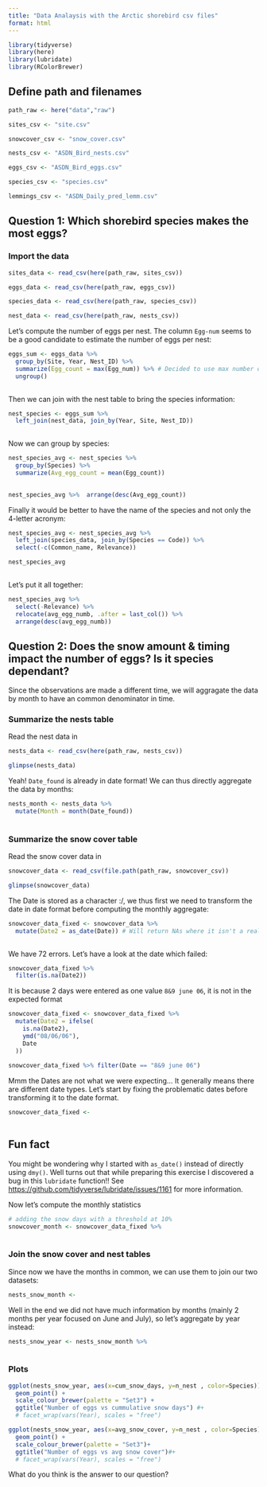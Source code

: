 ```yaml
---
title: "Data Analaysis with the Arctic shorebird csv files"
format: html
---
```



```r
library(tidyverse)
library(here)
library(lubridate)
library(RColorBrewer)
```


## Define path and filenames

```r
path_raw <- here("data","raw")

sites_csv <- "site.csv"

snowcover_csv <- "snow_cover.csv"

nests_csv <- "ASDN_Bird_nests.csv"

eggs_csv <- "ASDN_Bird_eggs.csv"

species_csv <- "species.csv"

lemmings_csv <- "ASDN_Daily_pred_lemm.csv"
```


## Question 1: Which shorebird species makes the most eggs?

### Import the data

```r
sites_data <- read_csv(here(path_raw, sites_csv))

eggs_data <- read_csv(here(path_raw, eggs_csv))

species_data <- read_csv(here(path_raw, species_csv))

nest_data <- read_csv(here(path_raw, nests_csv))
```


Let's compute the number of eggs per nest. The column `Egg-num` seems to be a good candidate to estimate the number of eggs per nest:

```r
eggs_sum <- eggs_data %>% 
  group_by(Site, Year, Nest_ID) %>% 
  summarize(Egg_count = max(Egg_num)) %>% # Decided to use max number of eggs, but could have counted the number of rows as well
  ungroup()
  
```

Then we can join with the nest table to bring the species information:

```r
nest_species <- eggs_sum %>%
  left_join(nest_data, join_by(Year, Site, Nest_ID))
  
```

Now we can group by species:

```r
nest_species_avg <- nest_species %>%
  group_by(Species) %>% 
  summarize(Avg_egg_count = mean(Egg_count))
  

nest_species_avg %>%  arrange(desc(Avg_egg_count))
```

Finally it would be better to have the name of the species and not only the 4-letter acronym:

```r
nest_species_avg <- nest_species_avg %>%
  left_join(species_data, join_by(Species == Code)) %>% 
  select(-c(Common_name, Relevance))

nest_species_avg
  
```

Let's put it all together:

```r
nest_species_avg %>% 
  select(-Relevance) %>%
  relocate(avg_egg_numb, .after = last_col()) %>%
  arrange(desc(avg_egg_numb))
```




## Question 2: Does the snow amount & timing impact the number of eggs? Is it species dependant?

Since the observations are made a different time, we will aggragate the data by month to have an common denominator in time.

### Summarize the nests table


Read the nest data in

```r
nests_data <- read_csv(here(path_raw, nests_csv))

glimpse(nests_data)
```

Yeah! `Date_found` is already in date format! We can thus directly aggregate the data by months:

```r
nests_month <- nests_data %>%
  mutate(Month = month(Date_found))
  
```

### Summarize the snow cover table

Read the snow cover data in

```r
snowcover_data <- read_csv(file.path(path_raw, snowcover_csv))

glimpse(snowcover_data)
```

The Date is stored as a character :/, we thus first we need to transform the date in date format before computing the monthly aggregate:

```r
snowcover_data_fixed <- snowcover_data %>%
  mutate(Date2 = as_date(Date)) # Will return NAs where it isn't a real date
  
```

We have 72 errors. Let's have a look at the date which failed:

```r
snowcover_data_fixed %>% 
  filter(is.na(Date2))

```


It is because 2 days were entered as one value `8&9 june 06`, it is not in the expected format

```r
snowcover_data_fixed <- snowcover_data_fixed %>%
  mutate(Date2 = ifelse(
    is.na(Date2),
    ymd("08/06/06"),
    Date
  ))
  
snowcover_data_fixed %>% filter(Date == "8&9 june 06")
```

Mmm the Dates are not what we were expecting... It generally means there are different date types. Let's start by fixing the problematic dates before transforming it to the date format.

```r
snowcover_data_fixed <- 
  
```


::: {.callout-note}
## Fun fact
You might be wondering why I started with `as_date()` instead of directly using `dmy()`. Well turns out that while preparing this exercise I discovered a bug in this `lubridate` function!! See <https://github.com/tidyverse/lubridate/issues/1161> for more information.
:::


Now let's compute the monthly statistics

```r
# adding the snow days with a threshold at 10%
snowcover_month <- snowcover_data_fixed %>%
  
```

 
### Join the snow cover and nest tables

Since now we have the months in common, we can use them to join our two datasets:

```r
nests_snow_month <- 
```

Well in the end we did not have much information by months (mainly 2 months per year focused on June and July), so let's aggregate by year instead:

```r
nests_snow_year <- nests_snow_month %>%
  
```

### Plots

```r
ggplot(nests_snow_year, aes(x=cum_snow_days, y=n_nest , color=Species)) + 
  geom_point() +
  scale_colour_brewer(palette = "Set3") +
  ggtitle("Number of eggs vs cummulative snow days") #+
  # facet_wrap(vars(Year), scales = "free")
```

```r
ggplot(nests_snow_year, aes(x=avg_snow_cover, y=n_nest , color=Species)) + 
  geom_point() +
  scale_colour_brewer(palette = "Set3")+ 
  ggtitle("Number of eggs vs avg snow cover")#+
  # facet_wrap(vars(Year), scales = "free")
```

What do you think is the answer to our question? 


